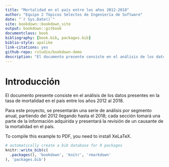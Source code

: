 --- 
title: "Mortalidad en el país entre los años 2012-2018"
author: "Equipo 2 Tópicos Selectos de Ingeniería de Software"
date: "`r Sys.Date()`"
site: bookdown::bookdown_site
output: bookdown::gitbook
documentclass: book
bibliography: [book.bib, packages.bib]
biblio-style: apalike
link-citations: yes
github-repo: rstudio/bookdown-demo
description: "El documento presente consiste en el análisis de los datos presentes en la tasa de mortalidad en el país entre los años 2012 al 2018."
---

# Introducción

El documento presente consiste en el análisis de los datos presentes en la tasa de mortalidad en el país entre los años 2012 al 2018.


Para este proyecto, se presentarán una serie de análisis por segmento anual, partiendo del 2012 llegando hasta el 2018; cada sección tomará una parte de la información adquirida y presentará la revisión de un causante de la mortalidad en el país.

To compile this example to PDF, you need to install XeLaTeX.

```{r include=FALSE}
# automatically create a bib database for R packages
knitr::write_bib(c(
  .packages(), 'bookdown', 'knitr', 'rmarkdown'
), 'packages.bib')
```
